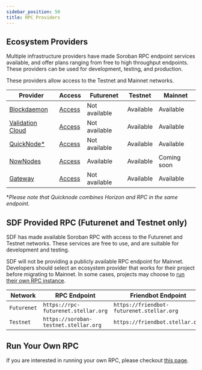 ```yaml
---
sidebar_position: 50
title: RPC Providers
---
```


## Ecosystem Providers

Multiple infrastructure providers have made Soroban RPC endpoint services available, and offer plans ranging from free to high throughput endpoints. These providers can be used for development, testing, and production.

These providers allow access to the Testnet and Mainnet networks.

| Provider                                                | Access                                              | Futurenet     | Testnet   | Mainnet     |
| ------------------------------------------------------- | --------------------------------------------------- | ------------- | --------- | ----------- |
| [Blockdaemon](https://www.blockdaemon.com)              | [Access](https://www.blockdaemon.com/apply/soroban) | Not available | Available | Available   |
| [Validation Cloud](https://validationcloud.io/)         | [Access](https://app.validationcloud.io/)           | Not available | Available | Available   |
| [QuickNode\*](https://www.quicknode.com/chains/stellar) | [Access](https://www.quicknode.com/chains/stellar)  | Not available | Available | Available   |
| [NowNodes](https://nownodes.io/nodes/stellar-xlm)       | [Access](https://nownodes.io/nodes/stellar-xlm)     | Available     | Available | Coming soon |
| [Gateway](https://gateway.fm/)                          | [Access](https://gateway.fm/public-rpc/)            | Not available | Available | Available   |

\*_Please note that Quicknode combines Horizon and RPC in the same endpoint._

## SDF Provided RPC (Futurenet and Testnet only)

SDF has made available Soroban RPC with access to the Futurenet and Testnet networks. These services are free to use, and are suitable for development and testing.

SDF will not be providing a publicly available RPC endpoint for Mainnet. Developers should select an ecosystem provider that works for their project before migrating to Mainnet. In some cases, projects may choose to [run their own RPC instance](rpc.mdx#run-your-own-instance).

| Network     | RPC Endpoint                          | Friendbot Endpoint                        | Provider                      |
| ----------- | ------------------------------------- | ----------------------------------------- | ----------------------------- |
| `Futurenet` | `https://rpc-futurenet.stellar.org`   | `https://friendbot-futurenet.stellar.org` | [SDF](http://www.stellar.org) |
| `Testnet`   | `https://soroban-testnet.stellar.org` | `https://friendbot.stellar.org`           | [SDF](http://www.stellar.org) |

## Run Your Own RPC

If you are interested in running your own RPC, please checkout
[this page](./rpc#docker-image).
